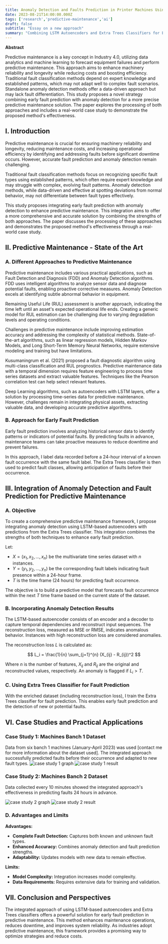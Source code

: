```yaml
---
title: Anomaly Detection and Faults Prediction in Printer Machines Using LSTM Autoencoder and Extra Trees Classifier
date: 2023-08-21T14:00:00.000Z
tags: ['research','predictive-maintenance','ai']
draft: false
subtitle: "Essay on a new approach"
summary: "Combining LSTM Autoencoders and Extra Trees Classifiers for Enhanced Predictive Maintenance"
---
```



**Abstract**

Predictive maintenance is a key concept in Industry 4.0, utilizing data analytics and machine learning to forecast equipment failures and perform predictive maintenance. This approach aims to enhance machinery reliability and longevity while reducing costs and boosting efficiency. Traditional fault classification methods depend on expert knowledge and established patterns, which may not adapt well to complex fault scenarios. Standalone anomaly detection methods offer a data-driven approach but may lack fault differentiation. This study proposes a novel strategy combining early fault prediction with anomaly detection for a more precise predictive maintenance solution. The paper explores the processing of both approaches and includes a real-world case study to demonstrate the proposed method's effectiveness.

## I. Introduction

Predictive maintenance is crucial for ensuring machinery reliability and longevity, reducing maintenance costs, and increasing operational efficiency by identifying and addressing faults before significant downtime occurs. However, accurate fault prediction and anomaly detection remain challenging.

Traditional fault classification methods focus on recognizing specific fault types using established patterns, which often require expert knowledge and may struggle with complex, evolving fault patterns. Anomaly detection methods, while data-driven and effective at spotting deviations from normal behavior, may not differentiate between fault types effectively.

This study proposes integrating early fault prediction with anomaly detection to enhance predictive maintenance. This integration aims to offer a more comprehensive and accurate solution by combining the strengths of both approaches. The paper discusses the processing of these approaches and demonstrates the proposed method's effectiveness through a real-world case study.

## II. Predictive Maintenance - State of the Art

### A. Different Approaches to Predictive Maintenance

Predictive maintenance includes various practical applications, such as Fault Detection and Diagnosis (FDD) and Anomaly Detection algorithms. FDD uses intelligent algorithms to analyze sensor data and diagnose potential faults, enabling proactive corrective measures. Anomaly Detection excels at identifying subtle abnormal behavior in equipment.

Remaining Useful Life (RUL) assessment is another approach, indicating the time left until an asset's expected operational life ends. Creating a generic model for RUL estimation can be challenging due to varying degradation levels and operating conditions.

Challenges in predictive maintenance include improving estimation accuracy and addressing the complexity of statistical methods. State-of-the-art algorithms, such as linear regression models, Hidden Markov Models, and Long Short-Term Memory Neural Networks, require extensive modeling and training but have limitations.

Kusumaningrum et al. (2021) proposed a fault diagnostic algorithm using multi-class classification and RUL prognostics. Predictive maintenance data with a temporal dimension requires feature engineering to process time series datasets and extract valuable features. Techniques like the Pearson correlation test can help select relevant features.

Deep Learning algorithms, such as autoencoders with LSTM layers, offer a solution by processing time-series data for predictive maintenance. However, challenges remain in integrating physical assets, extracting valuable data, and developing accurate predictive algorithms.

### B. Approach for Early Fault Prediction

Early fault prediction involves analyzing historical sensor data to identify patterns or indicators of potential faults. By predicting faults in advance, maintenance teams can take proactive measures to reduce downtime and prevent failures.

In this approach, I label data recorded before a 24-hour interval of a known fault occurrence with the same fault label. The Extra Trees classifier is then used to predict fault classes, allowing anticipation of faults before their occurrence.

## III. Integration of Anomaly Detection and Fault Prediction for Predictive Maintenance

### A. Objective

To create a comprehensive predictive maintenance framework, I propose integrating anomaly detection using LSTM-based autoencoders with predictions from the Extra Trees classifier. This integration combines the strengths of both techniques to enhance early fault prediction.

Let:
- $X=(x_1,x_2,...,x_n)$ be the multivariate time series dataset with $n$ instances.
- $Y = (y_1,y_2,...,y_n)$ be the corresponding fault labels indicating fault presence within a 24-hour frame.
- $T$ is the time frame (24 hours) for predicting fault occurrence.

The objective is to build a predictive model that forecasts fault occurrence within the next $T$ time frame based on the current state of the dataset.

### B. Incorporating Anomaly Detection Results

The LSTM-based autoencoder consists of an encoder and a decoder to capture temporal dependencies and reconstruct input sequences. The reconstruction loss, measured as MSE or RMSE, indicates anomalous behavior. Instances with high reconstruction loss are considered anomalies.

The reconstruction loss $L$ is calculated as:

$$
L_i = \frac{1}{n} \sum_{j=1}^{n} (X_{ij} - R_{ij})^2
$$

Where $n$ is the number of features, $X_{ij}$ and $R_{ij}$ are the original and reconstructed values, respectively. An anomaly is flagged if $L_i > T$.

### C. Using Extra Trees Classifier for Fault Prediction

With the enriched dataset (including reconstruction loss), I train the Extra Trees classifier for fault prediction. This enables early fault prediction and the detection of new or potential faults.

## VI. Case Studies and Practical Applications

### Case Study 1: Machines Banch 1 Dataset

Data from six banch 1 machines (January-April 2023) was used [contact me for more information about the dataset used]. The integrated approach successfully predicted faults before their occurrence and adapted to new fault types.
![case study 1 graph](/static/images/lstm-etc-anomaly-fault-predection/casestudy1graph1.png)
![case study 1 result](/static/images/lstm-etc-anomaly-fault-predection/casestudy1result1.png)

### Case Study 2: Machines Banch 2 Dataset

Data collected every 10 minutes showed the integrated approach's effectiveness in predicting faults 24 hours in advance.

![case study 2 graph](/static/images/lstm-etc-anomaly-fault-predection/casestudygraph2.png)
![case study 2 result](/static/images/lstm-etc-anomaly-fault-predection/casestudy2result2.png)

### D. Advantages and Limits

**Advantages:**
- **Complete Fault Detection:** Captures both known and unknown fault types.
- **Enhanced Accuracy:** Combines anomaly detection and fault prediction strengths.
- **Adaptability:** Updates models with new data to remain effective.

**Limits:**
- **Model Complexity:** Integration increases model complexity.
- **Data Requirements:** Requires extensive data for training and validation.

## VII. Conclusion and Perspectives

The integrated approach of using LSTM-based autoencoders and Extra Trees classifiers offers a powerful solution for early fault prediction in predictive maintenance. This method enhances maintenance operations, reduces downtime, and improves system reliability. As industries adopt predictive maintenance, this framework provides a promising way to optimize strategies and reduce costs.